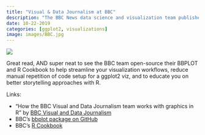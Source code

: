 ```yaml
---
title: "Visual & Data Journalism at BBC"
description: "The BBC News data science and visualization team published this great overview on their analytics and visualizations lessons learned over the course of 1.5 years."
date: 10-22-2019
categories: [ggplot2, visualizations]
image: images/BBC.jpg
---
```


![](./images/BBC.jpg)

Great read, AND super neat to see the BBC team open-source their BBPLOT and R Cookbook to help streamline your visualization workflows, reduce manual repetition of code setup for a ggplot2 viz, and to educate you on better storytelling approaches with R.

Links:

* “How the BBC Visual and Data Journalism team works with graphics in R” by [BBC Visual and Data Journalism](https://medium.com/bbc-visual-and-data-journalism/how-the-bbc-visual-and-data-journalism-team-works-with-graphics-in-r)
* BBC's [bbplot package on GitHub](https://github.com/bbc/bbplot)
* BBC's [R Cookbook](https://bbc.github.io/rcookbook/)